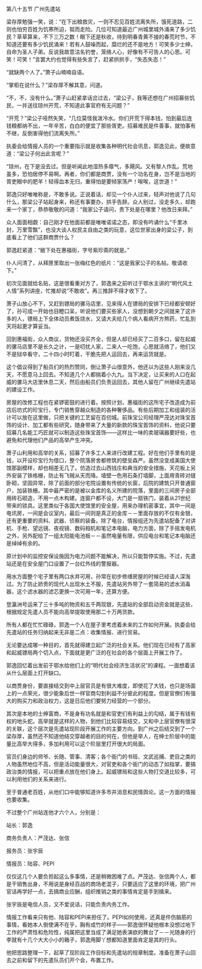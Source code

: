 

第八十五节 广州先遣站

梁存厚勉强一笑，说：“在下出粮救灾，一则不忍见百姓流离失所，饿死道路，二则也怕穷百姓为饥寒所迫，铤而走险。几位可知道最近广州城里城外涌来了多少饥民？草草算来，不下三万之数！眼下还是秋收，待到明春青黄不接的春荒时节，不知道还要有多少饥民涌来！若有人鼓噪而起，糜烂的还不是地方！可笑多少士绅，自命为圣人子弟。反说我故意沽名钓誉，笼络人心，好像有不可告人的心思。可笑！可笑！”言罢大约也觉得有些失言了，赶紧拱拱手，“失态失态！”

“就缺两个人了。”萧子山喃喃自语。

“掌柜在说什么？”梁存厚不解其意，问道。

“不，不，没有什么。”萧子山赶紧拿话岔过去，“梁公子，我等还想在广州招募些饥民，一并送往琼州开荒，不知道此事官府有无问题？”

“开荒？”梁公子哑然失笑，“几位莫怪我泼冷水。你们开荒下得本钱，怕到最后连钱粮都纳不出，一年辛苦，白白的便宜了那些胥吏。招募难民是件善事，就怕事有不继，反倒害得他们流离失所。”

执委会给情报人员的一个重要指示就是收集各种明代社会讯息，郭逸见此，便故意道：“梁公子何出此言呢？”

“琼州，在下是没去过。但是听闻此地湿热多瘴气，多飓风。又有黎人作乱。荒地虽多，恐怕居停不易啊。再者，你们都是商贾，没有一个功名在身，岂不是当地的胥吏眼中的肥羊！轻得血本无归，重得怕是要倾家荡产！唉唉，这世道！”

郭逸只好唯唯称是，不敢多说。正说着话，却见一个仆人过来，轻声对他说了几句什么，那梁公子站起身来，称还有事要办，拱手告辞。众人别过，没走多久，却跑来一个家丁，恭恭敬敬的问道：“我家公子请问，贵下处是在哪里？他改日来拜。”

众人面面相觑：自己刚才在他面前都是唯唯诺诺之态，即没有吟诵什么“千里冰封，万里雪飘”，也没大谈人权民主自由之类的玩意，这位世家出身的梁公子，到底看上了他们这群商贾什么？

郭逸赶紧道：“敝下处在惠福街，字号紫珍斋的就是。”

仆人问清了，从拜匣里取出一张梅红色的纸片：“这是我家公子的名帖。敬请收下。”

初次见面就给名贴，这是很看重对方了，郭逸来之前听过于鄂水主讲的“明代风土人情”系列讲座，忙推却说“不敢收”。再三推辞不得才收下了。

萧子山放心不下，又赶到镖局的骡马店里，见来得人在镖局的安排下已经都安顿好了，孙可成一开始也目瞪口呆，听说他们要买些家人，没想到朝夕之间就来了这许多的人，镖局上下全体动员煮饭烧水，又请大夫给几个病人看病开方熬药，忙乱到天将起更才算妥当。

回到惠福街，众人商议，货物还没买齐全，但是人却已经买了二百多口，留在起威的骡马店里不是长久之计，一是叨扰人家，二来人一吃饱，心思就活络了，他们又不是狱卒看守，二十四小时盯着，干脆先把人运回去，再来运货就是。

这个倡议得到了船员们的热烈赞同，倒让萧子山很意外，他还以为这些人刚来没几天，不愿意马上回去。不知道几个人都揣着小九九。当下决定，让买来的人口在起威的骡马大店里休息二天，然后由船员们负责运回去，其他人留在广州继续先遣站的建设工作。

房屋的改修工程也在紧锣密鼓的进行着。按照计划，惠福街的这所宅子改造成为前店后坊式的珍宝行，专门销售穿越众制造的各种奢侈品。有些后期加工和组装的活计可以放在这里做，只把关键的工艺留在百仞城。前珠宝公司经理严茂达对珠宝首饰的设计、加工都有些研究，随身带来了大量的新款的珠宝首饰的资料，他说只要招募几名能工巧匠就可以制造这些珠宝首饰――这样比一味的卖玻璃器要好些，也避免和代理他们产品的高举产生冲突。

萧子山利用和高举的关系，招募了许多工人来进行改建工程。好在他们手里有的是钱，以开设珍宝行为借口，整个院落房舍都修筑的壁垒森严。虽然没变成美国大使馆那副模样，却也相差无几了。仿造过去山西钱庄和典当的安全措施，天花板上另外安装了铁格栅，防止有飞贼从天而降。墙壁一色用石条打墙脚，上面用青砖对缝卧砌，坚固异常，除了前面的部分宅院设置有传统的长窗，后院的建筑只开普通窗户，加装铁栅。其中最严密的是被以金库的名义所建的院落，里面的三间房子全部用砖石砌造，不用一点木构建。连窗户都不设，大门是一扇铁门，装着从21世纪带来的锁具。这里类似于各国大使馆里的安全屋，用来办理机密事宜，其中一间是电讯房，一间是会议室内，最后一间则是真正的金库－－里面存放的不仅有金银，还有更重要的资料、武器、侦察的装备。除了电台，情报组还为先遣站配备了对讲机、手枪、望远镜、夜视镜、数码相机和笔记本电脑，电力方面，除了手摇发电机之外，另外配给了一组太阳能电池板－－虽然电量有限，供应电台和笔记本电脑还是绰绰有余的。

原计划中的监控安保设施因为电力问题不能解决，所以只能暂停实施。不过，先遣站还是在安全屋门口设置了一台红外线的警报器。

用水方面整个宅子里有两口水井可用，孙常在初步修缮房屋的时候已经请人深淘过。为了防止娇贵的现代人出现水土不服，先遣站另外带了一套简易的滤水消毒器，这个滤水器的滤芯更换一次可用一年，还算方便。

登瀛洲号运来了三十多吨的物资和五千两现银，先遣站的全部启动资金就是这些，根据规定先遣人员不能向高举提取使用那二十万两货款。

所有人都在忙忙碌碌，郭逸一个人在屋子里考虑着未来的工作如何开展。执委会给先遣站的任务归纳起来无非是二点：收集情报、进行贸易。

无论要达成哪一种目的，首先就得建立起广泛的社会关系。他们现在已经有了高家和起威镖局两个切入点，下面就是更广泛的在社会的各个层面上开展工作了。

郭逸回忆着出发前于鄂水给他们上的“明代社会经济生活状况”的课程。一面想着该从什么层面上打开缺口。

以商贾身份，要直接结交到中上层官员是有很大难度，即使花了大钱，也只是场面上的一点荣光，很少能象后世一样官商勾到利益不分彼此的程度。但是官僚们有强大的购买力和政治权力，这是日后他们要努力经营的一个部分。

其次是本地的士绅富商，不是身有功名就是和官吏们有利益上的勾结，属于有钱有权的地头蛇。高举就是这样的人物，到他们比较容易结交，又和中上层官僚有很深的关联，这个层次是先遣站现阶段开展工作的主要方向。到广州之后结交到了一个梁存厚，虽然还不知道他结交穿越者的目的何在，但他是举人，在绅士阶层中的能量比高举大得多，多加利用可以这个阶层里打开很大的局面。

官员们身边的师爷、长随、管事、清客；各个衙门的书班、文武巡捕、吏目之类的人物虽然地位不高，但是活动能量很大，对官吏和各个衙门的动态了如指掌，要搞政治类的情报，可以把重点放在他们身上。起威镖局和这些人物打交道比较多，可以利用他们的关系来进行。

至于普通老百姓，从他们口中能够知道许多市井消息和民情舆论。这一方面的情报也要收集。

不过整个广州站连他才六个人，分别是：

站长：郭逸

商务负责人：严茂达、张信

报务员：张宇辰

情报员：陆容、PEPI

仅仅这几个人要负担起这么多事情，还是稍微困难了点。严茂达、张信两个人，都是干销售出身，不用说是身经百战的商场老混子，只要适应了这里的环境，把广州官话再学好一点，去搞商业应酬，组织推销之类的事情肯定是手到擒来。

张宇辰是电信人员，又不爱说话，只能负责内务工作。

情报工作看来只有他、陆容和PEPI来担任了。PEPI如何使用，还真是件伤脑筋的事情，看她本人倒使满不在乎，胸有成竹的样子――郭逸很怀疑他根本没想过地下工作的严肃性和危险性，纯属把这里当成了满足她表演欲的舞台了－－光随身的行李就有十几个大大小小的箱子，郭逸用脚丫想都知道里面肯定是其的行头。

他把思路整理一下，起草了现阶段工作目标和先遣站的规章制度。准备在萧子山回去之前和留下的先遣队员们开个会，布置工作。

